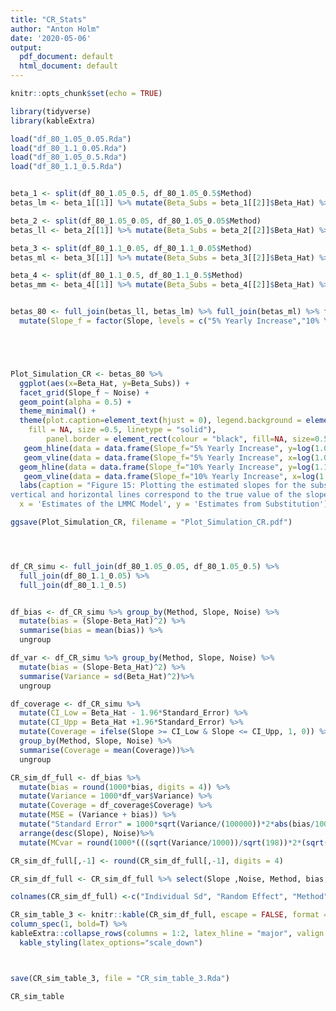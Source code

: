 ```yaml
---
title: "CR_Stats"
author: "Anton Holm"
date: '2020-05-06'
output:
  pdf_document: default
  html_document: default
---
```


```r
knitr::opts_chunk$set(echo = TRUE)
```

```r
library(tidyverse)
library(kableExtra)

load("df_80_1.05_0.05.Rda")
load("df_80_1.1_0.05.Rda")
load("df_80_1.05_0.5.Rda")
load("df_80_1.1_0.5.Rda")


beta_1 <- split(df_80_1.05_0.5, df_80_1.05_0.5$Method)
betas_lm <- beta_1[[1]] %>% mutate(Beta_Subs = beta_1[[2]]$Beta_Hat) %>% mutate(Sd_Subs = beta_1[[2]]$Standard_Error) %>% mutate(Slope = "5% Yearly Increase") %>% mutate(Noise = "Sd = 0.5 for Individual Noise")

beta_2 <- split(df_80_1.05_0.05, df_80_1.05_0.05$Method)
betas_ll <- beta_2[[1]] %>% mutate(Beta_Subs = beta_2[[2]]$Beta_Hat) %>% mutate(Sd_Subs = beta_2[[2]]$Standard_Error) %>% mutate(Slope = "5% Yearly Increase") %>% mutate(Noise = "Sd = 0.05 for Individual Noise")

beta_3 <- split(df_80_1.1_0.05, df_80_1.1_0.05$Method)
betas_ml <- beta_3[[1]] %>% mutate(Beta_Subs = beta_3[[2]]$Beta_Hat) %>% mutate(Sd_Subs = beta_3[[2]]$Standard_Error) %>% mutate(Slope = "10% Yearly Increase") %>% mutate(Noise = "Sd = 0.05 for Individual Noise")

beta_4 <- split(df_80_1.1_0.5, df_80_1.1_0.5$Method)
betas_mm <- beta_4[[1]] %>% mutate(Beta_Subs = beta_4[[2]]$Beta_Hat) %>% mutate(Sd_Subs = beta_4[[2]]$Standard_Error) %>% mutate(Slope = "10% Yearly Increase") %>% mutate(Noise = "Sd = 0.5 for Individual Noise")


betas_80 <- full_join(betas_ll, betas_lm) %>% full_join(betas_ml) %>% full_join(betas_mm) %>% 
  mutate(Slope_f = factor(Slope, levels = c("5% Yearly Increase","10% Yearly Increase")))





Plot_Simulation_CR <- betas_80 %>% 
  ggplot(aes(x=Beta_Hat, y=Beta_Subs)) +
  facet_grid(Slope_f ~ Noise) +
  geom_point(alpha = 0.5) + 
  theme_minimal() +
  theme(plot.caption=element_text(hjust = 0), legend.background = element_rect(color = "black", 
    fill = NA, size =0.5, linetype = "solid"),
        panel.border = element_rect(colour = "black", fill=NA, size=0.5),legend.title = element_text(color = "black", size = 8), legend.position = "top")+ 
   geom_hline(data = data.frame(Slope_f="5% Yearly Increase", y=log(1.05)), mapping=aes(yintercept=y)) +
   geom_vline(data = data.frame(Slope_f="5% Yearly Increase", x=log(1.05)), mapping=aes(xintercept=x)) +
  geom_hline(data = data.frame(Slope_f="10% Yearly Increase", y=log(1.1)), mapping=aes(yintercept=y))+
   geom_vline(data = data.frame(Slope_f="10% Yearly Increase", x=log(1.1)), mapping=aes(xintercept=x)) +
  labs(caption = "Figure 15: Plotting the estimated slopes for the substitution method and the LMMC model against eachother. The 
vertical and horizontal lines correspond to the true value of the slope. The data have a censoring proportion of 80%.",
  x = 'Estimates of the LMMC Model', y = 'Estimates from Substitution')

ggsave(Plot_Simulation_CR, filename = "Plot_Simulation_CR.pdf")




df_CR_simu <- full_join(df_80_1.05_0.05, df_80_1.05_0.5) %>% 
  full_join(df_80_1.1_0.05) %>% 
  full_join(df_80_1.1_0.5)


df_bias <- df_CR_simu %>% group_by(Method, Slope, Noise) %>% 
  mutate(bias = (Slope-Beta_Hat)^2) %>% 
  summarise(bias = mean(bias)) %>% 
  ungroup

df_var <- df_CR_simu %>% group_by(Method, Slope, Noise) %>% 
  mutate(bias = (Slope-Beta_Hat)^2) %>% 
  summarise(Variance = sd(Beta_Hat)^2)%>% 
  ungroup

df_coverage <- df_CR_simu %>% 
  mutate(CI_Low = Beta_Hat - 1.96*Standard_Error) %>% 
  mutate(CI_Upp = Beta_Hat +1.96*Standard_Error) %>% 
  mutate(Coverage = ifelse(Slope >= CI_Low & Slope <= CI_Upp, 1, 0)) %>% 
  group_by(Method, Slope, Noise) %>% 
  summarise(Coverage = mean(Coverage))%>% 
  ungroup

CR_sim_df_full <- df_bias %>% 
  mutate(bias = round(1000*bias, digits = 4)) %>% 
  mutate(Variance = 1000*df_var$Variance) %>% 
  mutate(Coverage = df_coverage$Coverage) %>% 
  mutate(MSE = (Variance + bias)) %>% 
  mutate("Standard Error" = 1000*sqrt(Variance/(100000))*2*abs(bias/1000)) %>% 
  arrange(desc(Slope), Noise)%>% 
  mutate(MCvar = round(1000*(((sqrt(Variance/1000))/sqrt(198))*2*(sqrt(Variance/1000))), digits = 4))

CR_sim_df_full[,-1] <- round(CR_sim_df_full[,-1], digits = 4)

CR_sim_df_full <- CR_sim_df_full %>% select(Slope ,Noise, Method, bias,Coverage, Variance , MSE, `Standard Error`, MCvar) %>% mutate(Slope = ifelse(Slope > 0.05, "5 \\% Yearly Increase", "10 \\% Yearly Increase"))

colnames(CR_sim_df_full) <-c("Individual Sd", "Random Effect", "Method", "$(E[\\hat{\\beta} - \\beta])^2$", "Coverage", "Var($\\hat{\\beta}$)", "MSE", "Se($(E[\\hat{\\beta} - \\beta])^2$)", "Se($Var(\\hat{\\beta})$)")

CR_sim_table_3 <- knitr::kable(CR_sim_df_full, escape = FALSE, format = "latex", booktabs = T, align = "l", caption = "Summary statistics of simulations at 80\\% censored data. Statistics except coverage is multiplied by 1000") %>%
column_spec(1, bold=T) %>%
kableExtra::collapse_rows(columns = 1:2, latex_hline = "major", valign = "middle") %>% 
  kable_styling(latex_options="scale_down")



save(CR_sim_table_3, file = "CR_sim_table_3.Rda")

CR_sim_table
```
